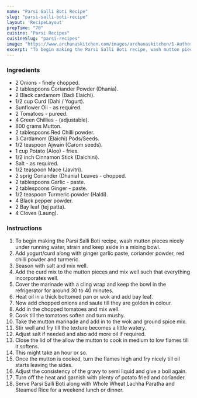 ---
name: "Parsi Salli Boti Recipe"
slug: "parsi-salli-boti-recipe"
layout: 'RecipeLayout'
prepTime: "70"
cuisine: "Parsi Recipes"
cuisineSlug: "parsi-recipes"
image: "https://www.archanaskitchen.com/images/archanaskitchen/1-Author/Shaheen_Ali/PARSI_SALLI_BOTI.jpg"
excerpt: "To begin making the Parsi Salli Boti recipe, wash mutton pieces nicely under running water, strain and keep aside in a mixing bowl"
---

### Ingredients

- 2 Onions - finely chopped.
- 2 tablespoons Coriander Powder (Dhania).
- 2 Black cardamom (Badi Elaichi).
- 1/2 cup Curd (Dahi / Yogurt).
- Sunflower Oil - as required.
- 2 Tomatoes - pureed.
- 4 Green Chillies - (adjustable).
- 800 grams Mutton.
- 2 tablespoons Red Chilli powder.
- 3 Cardamom (Elaichi) Pods/Seeds.
- 1/2 teaspoon Ajwain (Carom seeds).
- 1 cup Potato (Aloo) - fries.
- 1/2 inch Cinnamon Stick (Dalchini).
- Salt - as required.
- 1/2 teaspoon Mace (Javitri).
- 2 sprig Coriander (Dhania) Leaves - chopped.
- 2 tablespoons Garlic - paste.
- 2 tablespoons Ginger - paste.
- 1/2 teaspoon Turmeric powder (Haldi).
- 4 Black pepper powder.
- 2 Bay leaf (tej patta).
- 4 Cloves (Laung).

### Instructions

1. To begin making the Parsi Salli Boti recipe, wash mutton pieces nicely under running water, strain and keep aside in a mixing bowl.
1. Add yogurt/curd along with ginger garlic paste, coriander powder, red chilli powder and turmeric.
1. Season with salt and mix well.
1. Add the curd mix to the mutton pieces and mix well such that everything incorporates well.
1. Cover the marinade with a cling wrap and keep the bowl in the refrigerator for around 30 to 40 minutes.
1. Heat oil in a thick bottomed pan or wok and add bay leaf.
1. Now add chopped onions and saute till they are golden in colour.
1. Add in the chopped tomatoes and mix well.
1. Cook till the tomatoes soften and turn mushy.
1. Take the mutton marinade and add in to the wok and ground spice mix.
1. Stir well and fry till the texture becomes a little watery.
1. Adjust salt if needed and also add more oil if required.
1. Close the lid of the allow the mutton to cook in medium to low flames till it softens.
1. This might take an hour or so.
1. Once the mutton is cooked, turn the flames high and fry nicely till oil starts leaving the sides.
1. Adjust the consistency of the gravy to semi liquid and give a boil again.
1. Turn off the heat and garnish with plenty of potato fried and coriander.
1. Serve Parsi Salli Boti along with Whole Wheat Lachha Paratha and Steamed Rice for a weekend lunch or dinner.
